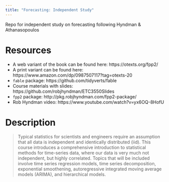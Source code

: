 ```yaml
---
title: "Forecasting: Independent Study"
---
```


Repo for independent study on forecasting following Hyndman & Athanasopoulos

# Resources

- A web variant of the book can be found here: https://otexts.org/fpp2/
- A print variant can be found here: https://www.amazon.com/dp/0987507117?tag=otexts-20
- `fable` package: https://github.com/tidyverts/fable
- Course materials with slides: https://github.com/robjhyndman/ETC3550Slides
- `fpp2` package: http://pkg.robjhyndman.com/fpp2-package/
- Rob Hyndman video: https://www.youtube.com/watch?v=yx6OQ-8HofU

# Description

> Typical statistics for scientists and engineers require an assumption that all data is independent and identically distributed (iid).  This course introduces a comprehensive introduction to statistical methods for time-series data, where our data is very much not independent, but highly correlated.  Topics that will be included involve time series regression models, time series decomposition, exponential smoothening, autoregressive integrated moving average models (ARIMA), and hierarchical models.
